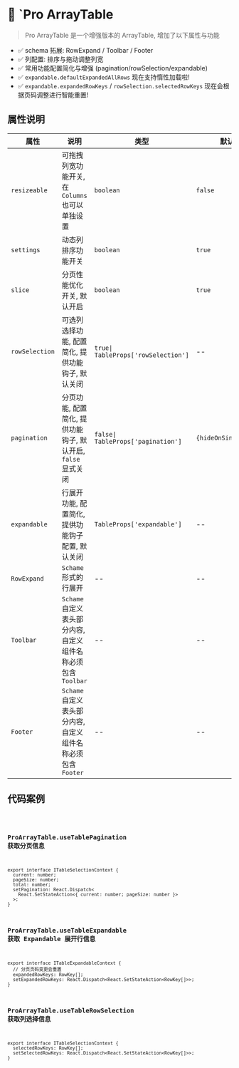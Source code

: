 # 👊 `Pro ArrayTable

> Pro ArrayTable 是一个增强版本的 ArrayTable, 增加了以下属性与功能

- ✅ schema 拓展: RowExpand / Toolbar / Footer
- ✅ 列配置: 排序与拖动调整列宽
- ✅ 常用功能配置简化与增强 (pagination/rowSelection/expandable)
- ✅ `expandable.defaultExpandedAllRows` 现在支持惰性加载啦!
- ✅ `expandable.expandedRowKeys` / `rowSelection.selectedRowKeys` 现在会根据页码调整进行智能重置!



## 属性说明

|属性|说明|类型|默认值|
|----|---|---|---|
|`resizeable`|可拖拽列宽功能开关, 在 `Columns` 也可以单独设置|`boolean`|`false`|
|`settings`|动态列排序功能开关| `boolean` | `true`|
|`slice`|分页性能优化开关, 默认开启| `boolean`| `true`|
|`rowSelection`|可选列选择功能, 配置简化, 提供功能钩子, 默认关闭| `true\| TableProps['rowSelection']`|--|
|`pagination`|分页功能, 配置简化, 提供功能钩子, 默认开启, `false` 显式关闭| `false\| TableProps['pagination']`|`{hideOnSingle:true}`|
|`expandable`|行展开功能, 配置简化, 提供功能钩子配置, 默认关闭| `TableProps['expandable']`|--|
|`RowExpand`|`Schame`形式的 行展开|--|--|
|`Toolbar`|`Schame`自定义表头部分内容, 自定义组件名称必须包含 `Toolbar`|--|--|
|`Footer`|`Schame`自定义表头部分内容, 自定义组件名称必须包含 `Footer` |--|--|


## 代码案例

<code src="../demos/ProArrayTable.tsx"  />

### ProArrayTable.useTablePagination 获取分页信息

```tsx | pure
export interface ITableSelectionContext {
  current: number;
  pageSize: number;
  total: number;
  setPagination: React.Dispatch<
    React.SetStateAction<{ current: number; pageSize: number }>
  >;
}
```

### ProArrayTable.useTableExpandable 获取 Expandable 展开行信息

```tsx | pure
export interface ITableExpandableContext {
  // 分页页码变更会重置
  expandedRowKeys: RowKey[];
  setExpandedRowKeys: React.Dispatch<React.SetStateAction<RowKey[]>>;
}
```

### ProArrayTable.useTableRowSelection 获取列选择信息

```tsx | pure
export interface ITableSelectionContext {
  selectedRowKeys: RowKey[];
  setSelectedRowKeys: React.Dispatch<React.SetStateAction<RowKey[]>>;
}
```
